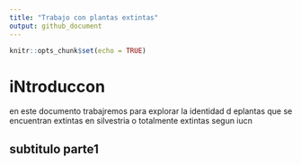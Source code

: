 ```yaml
---
title: "Trabajo con plantas extintas"
output: github_document
---
```


```r
knitr::opts_chunk$set(echo = TRUE)
```

# iNtroduccon
 en este documento trabajremos para explorar la identidad d eplantas que se encuentran extintas en silvestria o totalmente extintas segun iucn 
 
## subtitulo parte1